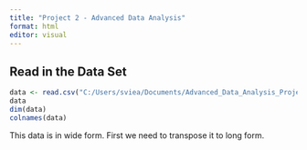 ```yaml
---
title: "Project 2 - Advanced Data Analysis"
format: html
editor: visual
---
```


## 

## Read in the Data Set

```r
data <- read.csv("C:/Users/sviea/Documents/Advanced_Data_Analysis_Project_2/RawData/hiv_dataset.csv")
data
dim(data)
colnames(data)
```

This data is in wide form. First we need to transpose it to long form.
